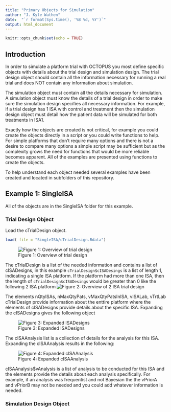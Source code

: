 ```yaml
---
title: "Primary Objects for Simulation"
author: "J. Kyle Wathen"
date:  "`r format(Sys.time(), '%B %d, %Y')`"
output: html_document
---
```


```r
knitr::opts_chunk$set(echo = TRUE)
```

## Introduction

In order to simulate a platform trial with OCTOPUS you most define specific objects with details about the trial design and simulation design. The trial design object should contain all the information necessary for running a real trial and does NOT contain any information about simulation.

The simulation object must contain all the details necessary for simulation.  A simulation object must know the details of a trial design in order to make sure the simulation design specifies all necessary information.  For example, if a trial design has 1 ISA with control and treatment then the simulation design object must detail how the patient data will be simulated for both treatments in ISA1.

Exactly how the objects are created is not critical, for example you could create the objects directly in a script or you could write functions to help.  For simple platforms that don't require many options and there is not a desire to compare many options a simple script may be sufficient but as the complexity grows the need for functions that would be more reliable becomes apparent.  All of the examples are presented using functions to create the objects.

To help understand each object needed several examples have been created and located in subfolders of this repository.  

## Example 1: SingleISA 

All of the objects are in the SingleISA folder for this example.

### Trial Design Object

Load the cTrialDesign object. 

```r
load( file = "SingleISA/cTrialDesign.Rdata")

```

![Figure 1: Overview of trial design](SingleISA/Images/cTrialDesignView1.png)

The cTrialDesign is a list of the needed information and contains a list of cISADesigns, in this example `cTrialDesign$cISADesings` is a list of length 1, indicating a single ISA platform.  If the platform had more than one ISA, then the length of `cTrialDesign$cISADesings` would be greater than 0 like the following 2 ISA platform
![Figure 2: Overview of 2 ISA trial design](SingleISA/Images/cTwoISADesignExample.png)


The elements nQtyISAs, nMaxQtyPats, vMaxQtyPatsInISA, vISALab, vTrtLab cTrialDesign provide information about the enttire platform where the elements of cISADesigns provide details about the specific ISA.   Expanding the cISADesigns gives the following object 

![Figure 3: Expanded ISADesigns](SingleISA/Images/ExpandedcISADesigns.png)


The cISAAnalysis list is a collection of details for the analysis for this ISA.  Expanding the cISAAnalysis results in the following:

![Figure 4: Expanded cISAAnalysis](SingleISA/Images/ExpandedcISAAnalysis.png)

cISAAnalysis$vAnalysis is a list of analysis to be conducted for this ISA and the elements provide the details about each analysis specifically.   For example, if an analysis was frequentist and not Bayesian the the vPriorA and vPriorB may not be needed and you could add whatever information is needed.   

### Simulation Design Object





